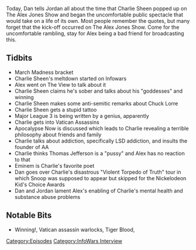 {{DEFAULTSORT:
    #_EPISODE_0140:February 18, 2011
}}{{Episode
    | title           = February 18, 2011
    | caption         = Listen to this episode on [https://knowledgefight.libsyn.com/knowledge-fight-february-18-2011 Libsyn] [https://open.spotify.com/episode/5Z4pnxF5ZYco0VAgz8hk9Q Spotify]
    | episodeNumber   = 140
    | length          = 01:06:53
    | airDate         = March 21, 2018
    | coverageDate    = February 18, 2011
    | episodeType     = [[:Category:InfoWars Interview|InfoWars Interview]]
    | appearance      = [[Charlie Sheen]], [[The View]], [[Lenny Dykstra aka "Nails"]], [[Chuck Lorre]], [[Thomas Jefferson]], [[Eminem]], [[Snoop]]
    | previousEpisode = [[139: St. Patrick's Day Special Report]]
    | nextEpisode     = [[141: March 20-22, 2018]]
}}

{{Stub}}

Today, Dan tells Jordan all about the time that Charlie Sheen popped up on The Alex Jones Show and began the uncomfortable public spectacle that would take on a life of its own. Most people remember the quotes, but many forget that the kick-off occurred on The Alex Jones Show. Come for the uncomfortable rambling, stay for Alex being a bad friend for broadcasting this.

==Tidbits==

*March Madness bracket
*Charlie Sheen's meltdown started on Infowars
*Alex went on The View to talk about it
*Charlie Sheen claims he's sober and talks about his "goddesses" and winning
*Charlie Sheen makes some anti-semitic remarks about Chuck Lorre
*Charlie Sheen gets a stupid tattoo
*Major League 3 is being written by a genius, apparently
*Charlie gets into Vatican Assassins
*Apocalypse Now is discussed which leads to Charlie revealing a terrible philosophy about friends and family
*Charlie talks about addiction, specifically LSD addiction, and insults the founder of AA
*Charlie thinks Thomas Jefferson is a "pussy" and Alex has no reaction to that
*Eminem is Charlie's favorite poet
*Dan goes over Charlie's disastrous "Violent Torpedo of Truth" tour in which Snoop was supposed to appear but skipped for the Nickelodeon Kid's Choice Awards
*Dan and Jordan lament Alex's enabling of Charlie's mental health and substance abuse problems

==Notable Bits==

*Winning!, Vatican assassin warlocks, Tiger Blood,

[[Category:Episodes]]
[[Category:InfoWars Interview]]
